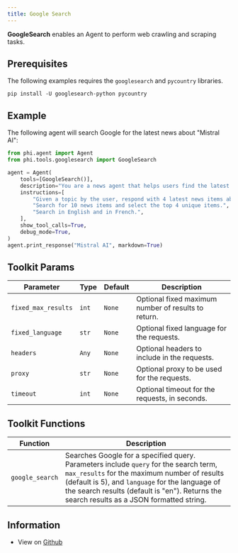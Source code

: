 ```yaml
---
title: Google Search
---
```


**GoogleSearch** enables an Agent to perform web crawling and scraping tasks.

## Prerequisites

The following examples requires the `googlesearch` and `pycountry` libraries.

```shell
pip install -U googlesearch-python pycountry
```

## Example

The following agent will search Google for the latest news about "Mistral AI":

```python cookbook/tools/googlesearch_tools.py
from phi.agent import Agent
from phi.tools.googlesearch import GoogleSearch

agent = Agent(
    tools=[GoogleSearch()],
    description="You are a news agent that helps users find the latest news.",
    instructions=[
        "Given a topic by the user, respond with 4 latest news items about that topic.",
        "Search for 10 news items and select the top 4 unique items.",
        "Search in English and in French.",
    ],
    show_tool_calls=True,
    debug_mode=True,
)
agent.print_response("Mistral AI", markdown=True)
```

## Toolkit Params

| Parameter | Type | Default | Description |
|-----------|------|---------|-------------|
| `fixed_max_results` | `int` | `None` | Optional fixed maximum number of results to return. |
| `fixed_language` | `str` | `None` | Optional fixed language for the requests. |
| `headers` | `Any` | `None` | Optional headers to include in the requests. |
| `proxy` | `str` | `None` | Optional proxy to be used for the requests. |
| `timeout` | `int` | `None` | Optional timeout for the requests, in seconds. |

## Toolkit Functions

| Function | Description |
|----------|-------------|
| `google_search` | Searches Google for a specified query. Parameters include `query` for the search term, `max_results` for the maximum number of results (default is 5), and `language` for the language of the search results (default is "en"). Returns the search results as a JSON formatted string. |

## Information

- View on [Github](https://github.com/agno-agi/phidata/blob/main/phi/tools/googlesearch.py)

